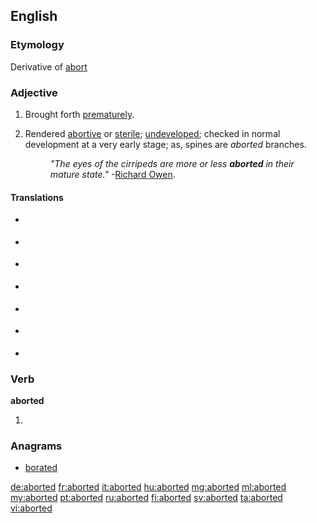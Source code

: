 ==English==

===Etymology===
Derivative of [[abort]]

===Adjective===
{{en-adj|-}}

# Brought forth [[prematurely]].
# {{biology}} Rendered [[abortive]] or [[sterile]]; [[undeveloped]]; checked in normal development at a very early stage; as, spines are ''aborted'' branches.
#: ''"The eyes of the cirripeds are more or less '''aborted''' in their mature state."'' -[[w:Richard Owen|Richard Owen]].

====Translations====
{{trans-top|brought forth prematurely}}
{{trans-mid}}
{{trans-bottom}}
{{trans-top|rendered abortive or sterile}}
{{trans-mid}}
{{trans-bottom}}

{{checktrans-top}}
<!-- meaning (1) or meaning (2)? -->
* {{ttbc|ca}} {{t|ca|avortat}}
* {{ttbc|fr}} {{t+|fr|avorté}}
* {{ttbc|ia}} {{t|ia|abortate}}
* {{ttbc|it}} {{t-|it|terminato}}
* {{ttbc|pt}} {{t-|pt|abortado}}
* {{ttbc|es}} {{t-|es|abortado}}
* {{ttbc|sv}} {{t+|sv|aborterad}}
{{checktrans-bottom}}

===Verb===
'''aborted'''

# {{past of|abort}}

===Anagrams===
* [[borated#English|borated]]

[[de:aborted]]
[[fr:aborted]]
[[it:aborted]]
[[hu:aborted]]
[[mg:aborted]]
[[ml:aborted]]
[[my:aborted]]
[[pt:aborted]]
[[ru:aborted]]
[[fi:aborted]]
[[sv:aborted]]
[[ta:aborted]]
[[vi:aborted]]